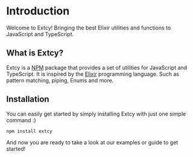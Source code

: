 # Introduction

Welcome to Extcy! Bringing the best Elixir utilities and functions to JavaScript and TypeScript.

## What is Extcy?

Extcy is a [NPM](https://www.npmjs.com/) package that provides a set of utilities for JavaScript and TypeScript. It is inspired by the [Elixir](https://elixir-lang.org/) programming language. Such as pattern matching, piping, Enums and more.

## Installation

You can easily get started by simply installing Extcy with just one simple command :)

```bash
npm install extcy
```

And now you are ready to take a look at our examples or guide to get started!
